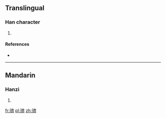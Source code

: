==Translingual==

===Han character===
{{Han char|rn=96|rad=玉|as=14|sn=18|four=1012<sub>3</sub>|canj=一土卜X (MGYX)}}

# {{defn|Han|sort=玉14}}

====References====
* {{Han ref|kx=0744.160|dkj=21310|dj=1153.030|hdz=21143.070|uh=74BE|ud=29886|bh=F044|bd=61508}}

----

==Mandarin==

===Hanzi===
{{cmn-hanzi|pin=[[jì]] ([[ji4]])|wg=chi<sup>4</sup>}}

# {{defn|lang=cmn|sort=玉14}}

[[fr:璾]]
[[pl:璾]]
[[zh:璾]]